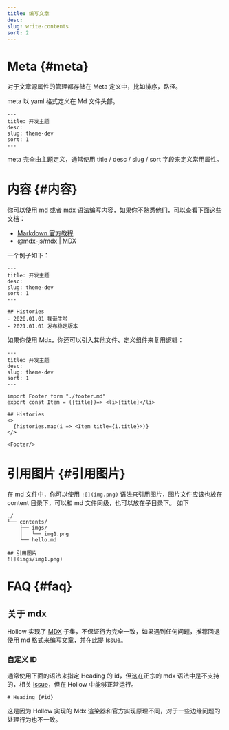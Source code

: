 ```yaml
---
title: 编写文章
desc:
slug: write-contents
sort: 2
---
```


# Meta {#meta}
对于文章源属性的管理都存储在 Meta 定义中，比如排序，路径。

meta 以 yaml 格式定义在 Md 文件头部。
```
---
title: 开发主题
desc:
slug: theme-dev
sort: 1
---
```

meta 完全由主题定义，通常使用 title / desc / slug / sort 字段来定义常用属性。

# 内容 {#内容}
你可以使用 md 或者 mdx 语法编写内容，如果你不熟悉他们，可以查看下面这些文档：
- [Markdown 官方教程](https://markdown.com.cn/)
- [@mdx-js/mdx | MDX](https://mdxjs.com/packages/mdx/)

一个例子如下：
```
---
title: 开发主题
desc:
slug: theme-dev
sort: 1
---

## Histories
- 2020.01.01 我诞生啦
- 2021.01.01 发布稳定版本
```


如果你使用 Mdx，你还可以引入其他文件、定义组件来复用逻辑：
```
---
title: 开发主题
desc:
slug: theme-dev
sort: 1
---

import Footer form "./footer.md"
export const Item = ({title})=> <li>{title}</li>

## Histories
<>
  {histories.map(i => <Item title={i.title}>)}
</>

<Footer/>
```

# 引用图片 {#引用图片}
在 md 文件中，你可以使用 `![](img.png)` 语法来引用图片，图片文件应该也放在 content 目录下，可以和 md 文件同级，也可以放在子目录下。 如下

```treeview
./
└── contents/
    ├── imgs/
    │   └── img1.png
    └── hello.md
```

```
## 引用图片
![](imgs/img1.png)
```


# FAQ {#faq}

## 关于 mdx
Hollow 实现了 [MDX](https://mdxjs.com/packages/mdx/) 子集，不保证行为完全一致，如果遇到任何问题，推荐回退使用 md 格式来编写文章，并在此提 [Issue](https://github.com/zbysir/gojsx/issues)。

### 自定义 ID

通常使用下面的语法来指定 Heading 的 id，但这在正宗的 mdx 语法中是不支持的，相关 [Issue](https://github.com/mdx-js/mdx/issues/1279)，但在 Hollow 中能够正常运行。
```
# Heading {#id}
```

这是因为 Hollow 实现的 Mdx 渲染器和官方实现原理不同，对于一些边缘问题的处理行为也不一致。
